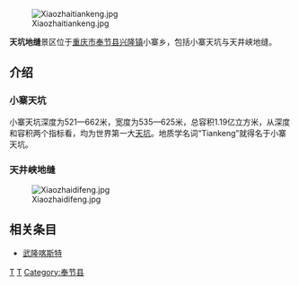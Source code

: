 {{Otheruses
|subject = 重庆奉节的天坑地缝
|other = 重庆武隆的天坑地缝
|天生三桥
}}

[[File:Xiaozhaitiankeng.jpg|right]]

'''天坑地缝'''景区位于[[重庆市|重庆市]][[奉节县|奉节县]][[兴隆镇_(奉节县)|兴隆镇]]小寨乡，包括小寨天坑与天井峡地缝。

== 介绍 ==
=== 小寨天坑 ===
小寨天坑深度为521—662米，宽度为535—625米，总容积1.19亿立方米，从深度和容积两个指标看，均为世界第一大[[天坑|天坑]]。地质学名词“Tiankeng”就得名于小寨天坑。

=== 天井峡地缝 ===
[[File:Xiaozhaidifeng.jpg|right]]

== 相关条目 ==
* [[武隆喀斯特|武隆喀斯特]]

{{重庆市}}
{{中华人民共和国国家级风景名胜区}}
{{中国地理小作品}}

[[Category:重庆地理|T]]
[[Category:中国国家级风景名胜区|T]]
[[Category:奉节县|Category:奉节县]]